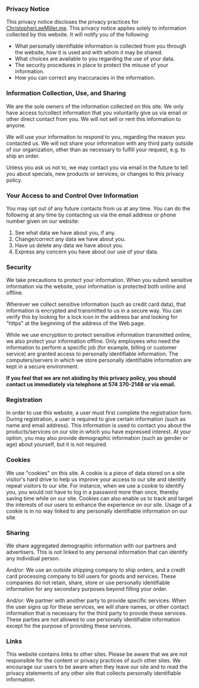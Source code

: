 ### Privacy Notice

This privacy notice discloses the privacy practices for [ChristopherLeeMiller.me](https://www.christopherleemiller.me). This privacy notice applies solely to information collected by this website. It will notify you of the following:

- What personally identifiable information is collected from you through the website, how it is used and with whom it may be shared.
- What choices are available to you regarding the use of your data.
- The security procedures in place to protect the misuse of your information.
- How you can correct any inaccuracies in the information.

### Information Collection, Use, and Sharing

We are the sole owners of the information collected on this site. We only have access to/collect information that you voluntarily give us via email or other direct contact from you. We will not sell or rent this information to anyone.

We will use your information to respond to you, regarding the reason you contacted us. We will not share your information with any third party outside of our organization, other than as necessary to fulfill your request, e.g. to ship an order.

Unless you ask us not to, we may contact you via email in the future to tell you about specials, new products or services, or changes to this privacy policy.

### Your Access to and Control Over Information

You may opt out of any future contacts from us at any time. You can do the following at any time by contacting us via the email address or phone number given on our website:

1. See what data we have about you, if any.
2. Change/correct any data we have about you.
3. Have us delete any data we have about you.
4. Express any concern you have about our use of your data.

### Security

We take precautions to protect your information. When you submit sensitive information via the website, your information is protected both online and offline.

Wherever we collect sensitive information (such as credit card data), that information is encrypted and transmitted to us in a secure way. You can verify this by looking for a lock icon in the address bar and looking for "https" at the beginning of the address of the Web page.

While we use encryption to protect sensitive information transmitted online, we also protect your information offline. Only employees who need the information to perform a specific job (for example, billing or customer service) are granted access to personally identifiable information. The computers/servers in which we store personally identifiable information are kept in a secure environment.

**If you feel that we are not abiding by this privacy policy, you should contact us immediately via telephone at 574 370-2148 or via email.**

### Registration

In order to use this website, a user must first complete the registration form. During registration, a user is required to give certain information (such as name and email address). This information is used to contact you about the products/services on our site in which you have expressed interest. At your option, you may also provide demographic information (such as gender or age) about yourself, but it is not required.

### Cookies

We use "cookies" on this site. A cookie is a piece of data stored on a site visitor's hard drive to help us improve your access to our site and identify repeat visitors to our site. For instance, when we use a cookie to identify you, you would not have to log in a password more than once, thereby saving time while on our site. Cookies can also enable us to track and target the interests of our users to enhance the experience on our site. Usage of a cookie is in no way linked to any personally identifiable information on our site.

### Sharing

We share aggregated demographic information with our partners and advertisers. This is not linked to any personal information that can identify any individual person.

And/or:
We use an outside shipping company to ship orders, and a credit card processing company to bill users for goods and services. These companies do not retain, share, store or use personally identifiable information for any secondary purposes beyond filling your order.

And/or:
We partner with another party to provide specific services. When the user signs up for these services, we will share names, or other contact information that is necessary for the third party to provide these services. These parties are not allowed to use personally identifiable information except for the purpose of providing these services.

### Links

This website contains links to other sites. Please be aware that we are not responsible for the content or privacy practices of such other sites. We encourage our users to be aware when they leave our site and to read the privacy statements of any other site that collects personally identifiable information.
